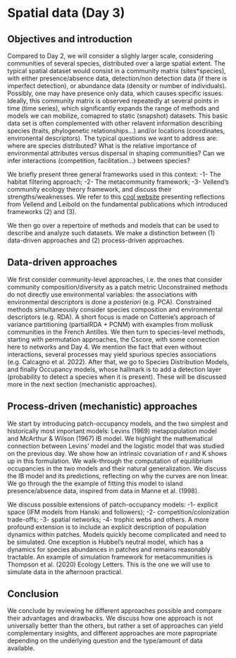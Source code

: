 # Spatial data (Day 3)

## Objectives and introduction

Compared to Day 2, we will consider a slighly larger scale, considering communities of several species, distributed over a large spatial extent. 
The typical spatial dataset would consist in a community matrix (sites*species), with either presence/absence data, detection/non detection data (if there is imperfect detection), or abundance data (density or number of individuals). Possibly, one may have presence only data, which causes specific issues. Ideally, this community matrix is observed repeatedly at several points in time (time series), which significantly expands the range of methods and models we can mobilize, comapred to static (snapshot) datasets.
This basic data set is often complemented with other relavent information describing species (traits, phylogenetic relationships$\dots$) and/or locations (coordinates, environental descriptors\dots). 
The typical questions we want to address are: where are species distributed? What is the relative importance of environmental attributes versus dispersal in shaping communities? Can we infer interactions (competition, facilitation$\dots$) between species?

We briefly present three general frameworks used in this context: -1- The habitat filtering approach; -2- The metacommunity framework; -3- Vellend's community ecology theory framework, and
discuss their strengths/weaknesses. We refer to this [cool website](https://reflectionsonpaperspast.wordpress.com/) presenting reflections from Vellend and Leibold on the fundamental publications which introduced frameworks (2) and (3).

We then go over a repertoire of methods and models that can be used to describe and analyze such datasets. We make a distinction between (1) data-driven approaches and (2) process-driven approaches.

## Data-driven approaches

We first consider community-level approaches, i.e. the ones that consider community composition/diversity as a patch metric Unconstrained methods do not directly use environmental variables: the associations with environmental descriptors is done a *posteriori* (e.g. PCA). Constrained methods simultaneously consider species composition and environmental descriptors (e.g. RDA). A
short focus is made on Cottenie's approach of variance partitioning (partialRDA + PCNM) with examples from mollusk communities in the French Antilles.
We then turn to species-level methods, starting with permutation approaches, the Cscore, with some connection here to networks and Day 4. We mention the fact that even without interactions, several processes may yield spurious species associations (e.g. Calcagno et al. 2022). After that, we go to Species Distribution Models, and finally Occupancy models, whose hallmark is to add a detection layer (probability to detect a species when it is present). These will be discussed more in the next section (mechanistic approaches).

## Process-driven (mechanistic) approaches

We start by introducing patch-occupancy models, and the two simplest and historically most important models: Levins (1969) metapopulation model and McArthur & Wilson (1967) IB model.
We highlight the mathematical connection between Levins' model and the logistic model that was studied on the previous day. We show how an intrinsic covariation of r and K shows up in this formulation. We walk-through the computation of equilibrium occupancies in the two models and their natural generalization.
We discuss the IB model and its predictions, reflecting on why the curves are non linear. We go through the the example of fitting this model to island presence/absence data, inspired from data in Manne et al. (1998).

We discuss possible extensions of patch-occupancy models: -1- explicit space (IFM models from Hanski and followers); -2- competition/colonization trade-offs; -3- spatial networks; -4- trophic webs and others. A more profound extension is to include an explicit description of population dynamics within patches. Models quickly become complicated and need to be simulated. 
One exception is Hubbel's neutral model, which has a dynamics for species abundances in patches and remains reasonably tractable. An example of simulation framework for metacommunities is Thompson et al. (2020) Ecology Letters. This is the one we will use to simulate data in the afternoon practical.


## Conclusion

We conclude by reviewing he different approaches possible and compare their advantages and drawbacks. We discuss how one approach is not universally better than the others, but rather a set of approaches can yield complementary insights, and different approaches are more papropriate depending on the underlying question and the type/amount of data available.
